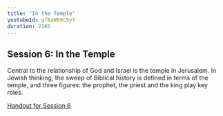 ```yaml
---
title: "In the Temple"
youtubeId: gf6aW59c5yY
duration: 2165
---
```


## Session 6: In the Temple

Central to the relationship of God and Israel is the temple in Jerusalem. In Jewish thinking, the sweep of Biblical history is defined in terms of the temple, and three figures: the prophet, the priest and the king play key roles.

<a href="handouts/en/06.pdf" target="_blank">Handout for Session 6</a>